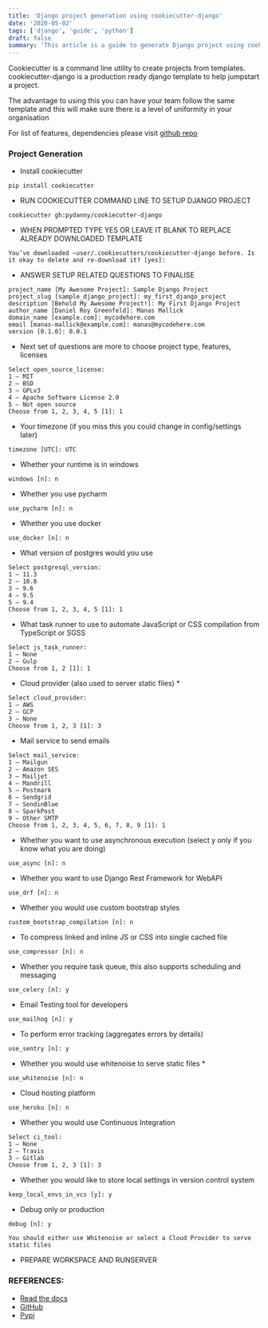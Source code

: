 ```yaml
---
title: 'Django project generation using cookiecutter-django'
date: '2020-05-02'
tags: ['django', 'guide', 'python']
draft: false
summary: 'This article is a guide to generate Django project using cookiecutter-django.'
---
```


Cookiecutter is a command line utility to create projects from templates. cookiecutter-django is a production ready django template to help jumpstart a project.

The advantage to using this you can have your team follow the same template and this will make sure there is a level of uniformity in your organisation

For list of features, dependencies please visit [github repo](https://github.com/pydanny/cookiecutter-django)

### Project Generation

- Install cookiecutter

```
pip install cookiecutter
```

- RUN COOKIECUTTER COMMAND LINE TO SETUP DJANGO PROJECT

```
cookiecutter gh:pydanny/cookiecutter-django
```

- WHEN PROMPTED TYPE YES OR LEAVE IT BLANK TO REPLACE ALREADY DOWNLOADED TEMPLATE

```
You’ve downloaded ~user/.cookiecutters/cookiecutter-django before. Is it okay to delete and re-download it? [yes]:
```

- ANSWER SETUP RELATED QUESTIONS TO FINALISE

```
project_name [My Awesome Project]: Sample Django Project
project_slug [sample_django_project]: my_first_django_project
description [Behold My Awesome Project!]: My First Django Project
author_name [Daniel Roy Greenfeld]: Manas Mallick
domain_name [example.com]: mycodehere.com
email [manas-mallick@example.com]: manas@mycodehere.com
version [0.1.0]: 0.0.1
```

- Next set of questions are more to choose project type, features, licenses

```
Select open_source_license:
1 – MIT
2 – BSD
3 – GPLv3
4 – Apache Software License 2.0
5 – Not open source
Choose from 1, 2, 3, 4, 5 [1]: 1
```

- Your timezone (if you miss this you could change in config/settings later)

```
timezone [UTC]: UTC
```

- Whether your runtime is in windows

```
windows [n]: n
```

- Whether you use pycharm

```
use_pycharm [n]: n
```

- Whether you use docker

```
use_docker [n]: n
```

- What version of postgres would you use

```
Select postgresql_version:
1 – 11.3
2 – 10.8
3 – 9.6
4 – 9.5
5 – 9.4
Choose from 1, 2, 3, 4, 5 [1]: 1
```

- What task runner to use to automate JavaScript or CSS compilation from TypeScript or SGSS

```
Select js_task_runner:
1 – None
2 – Gulp
Choose from 1, 2 [1]: 1
```

- Cloud provider (also used to server static files) \*

```
Select cloud_provider:
1 – AWS
2 – GCP
3 – None
Choose from 1, 2, 3 [1]: 3
```

- Mail service to send emails

```
Select mail_service:
1 – Mailgun
2 – Amazon SES
3 – Mailjet
4 – Mandrill
5 – Postmark
6 – Sendgrid
7 – SendinBlue
8 – SparkPost
9 – Other SMTP
Choose from 1, 2, 3, 4, 5, 6, 7, 8, 9 [1]: 1
```

- Whether you want to use asynchronous execution (select y only if you know what you are doing)

```
use_async [n]: n
```

- Whether you want to use Django Rest Framework for WebAPI

```
use_drf [n]: n
```

- Whether you would use custom bootstrap styles

```
custom_bootstrap_compilation [n]: n
```

- To compress linked and inline JS or CSS into single cached file

```
use_compressor [n]: n
```

- Whether you require task queue, this also supports scheduling and messaging

```
use_celery [n]: y
```

- Email Testing tool for developers

```
use_mailhog [n]: y
```

- To perform error tracking (aggregates errors by details)

```
use_sentry [n]: y
```

- Whether you would use whitenoise to serve static files \*

```
use_whitenoise [n]: n
```

- Cloud hosting platform

```
use_heroku [n]: n
```

- Whether you would use Continuous Integration

```
Select ci_tool:
1 – None
2 – Travis
3 – Gitlab
Choose from 1, 2, 3 [1]: 3
```

- Whether you would like to store local settings in version control system

```
keep_local_envs_in_vcs [y]: y
```

- Debug only or production

```
debug [n]: y
```

`You should either use Whitenoise or select a Cloud Provider to serve static files`

- PREPARE WORKSPACE AND RUNSERVER

### REFERENCES:

- [Read the docs](https://cookiecutter-django.readthedocs.io/en/latest/index.html)
- [GitHub](https://github.com/pydanny/cookiecutter-django)
- [Pypi](https://pypi.python.org/pypi/cookiecutter)
